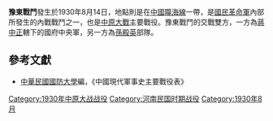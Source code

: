 {{Otheruses|subject=1930年[[中原大战|中原大战]]中的一次战斗|other=[[第二次国共内战|第二次国共内战]]中的战役|豫东战役}}
{{Infobox Military Conflict|
campaign=|
image=|
caption=|
conflict=豫東戰鬥|
date=1930年8月14日|
place=[[中國|中國]]隴海線|
result=孫殿英部隊攻擊中央軍，不過並未攻下河南東境據點|
combatant1=國民革命軍中央軍|
combatant2=孫殿英| 
commander1=顧祝同、上官雲相、王  均 |
commander2=孫殿英|
strength1=|
strength2=|
casualties1=|
casualties2=|
}}

'''豫東戰鬥'''發生於1930年8月14日，地點則是在[[中國|中國]][[隴海線|隴海線]]一帶，是[[國民革命軍|國民革命軍]]內部所發生的內戰戰鬥之一，也是[[中原大戰|中原大戰]]主要戰役。豫東戰鬥的交戰雙方，一方為[[蔣中正|蔣中正]]轄下的國府中央軍，另一方為[[孫殿英|孫殿英]]部隊。

==參考文獻==
*[[中華民國|中華民國]][[國防大學_(臺灣)|國防大學]]編，《中國現代軍事史主要戰役表》

{{中原大戰}}
[[Category:1930年中原大战战役|Category:1930年中原大战战役]]
[[Category:河南民国时期战役|Category:河南民国时期战役]]
[[Category:1930年8月|Category:1930年8月]]